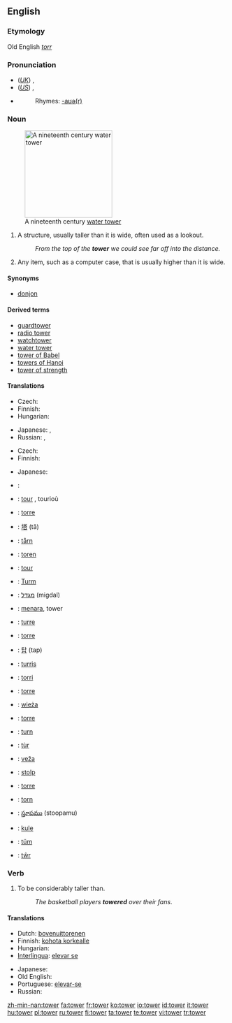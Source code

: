 ==English==

===Etymology===
Old English ''[[torr]]''

===Pronunciation===
*(''[[Received Pronunciation|UK]]'') {{IPA|/ˈtaʊə/}}, {{SAMPA|/"taU@/}}
*(''[[General American|US]]'') {{IPA|/ˈtaʊɚ/}}, {{SAMPA|/"taU@`/}}
*{{audio|en-us-tower.ogg|Audio (US)}}
*:Rhymes: [[Rhymes:English:-aʊə(r)|-aʊə(r)]]

===Noun===
{{wikipedia}}
{{en-noun}}
[[Image:800px-FtThomasTower.jpg|200px|right|thumb|A nineteenth century [[water tower]]]]

# A structure, usually taller than it is wide, often used as a lookout.
#:''From the top of the '''tower''' we could see far off into the distance.''
# {{figuratively}} Any item, such as a computer case, that is usually higher than it is wide.

====Synonyms====
*[[donjon]]

====Derived terms====
*[[guardtower]]
*[[radio tower]]
*[[watchtower]]
*[[water tower]]
*[[tower of Babel]]
*[[towers of Hanoi]]
*[[tower of strength]]

====Translations====
{{trans-top|structure}}
* Czech: {{t-|cs|věž|f}}
* Finnish: {{t+|fi|torni}}
* Hungarian: {{t-|hu|torony}}
{{trans-mid}}
* Japanese: {{t+|ja|塔|tr=tō|sc=Jpan}}, {{t|ja|タワー|tr=tawā|sc=Jpan}}
* Russian: {{t|ru|башня|f|tr=bášn'a|sc=Cyrl}}, {{t|ru|вышка|f|tr=výška|sc=Cyrl}}
{{trans-bottom}}

{{trans-top|''(figuratively)'' any item that is higher than it is wide}}
* Czech: {{t-|cs|věž|f}}
* Finnish: {{t+|fi|torni}}
{{trans-mid}}
* Japanese: {{t|ja|タワー|tr=tawā|sc=Jpan}}
{{trans-bottom}}

{{checktrans-top}}
*{{ttbc|Arabic}}: {{ARchar|[[برج]]}} {{unicode|(burj)}}
*{{ttbc|Breton}}: [[tour#Breton|tour]] {{m}}, tourioù {{p}}
*{{ttbc|Catalan}}: [[torre]] {{f}}
*{{ttbc|Chinese}}: [[塔]] (tǎ)
*{{ttbc|Danish}}: [[tårn]] {{n}}
*{{ttbc|Dutch}}: [[toren]] {{m}}
*{{ttbc|French}}: [[tour#French|tour]] {{f}}
*{{ttbc|German}}: [[Turm]] {{m}}
*{{ttbc|Hebrew}}: [[מגדל]] (migdal) {{m}}
*{{ttbc|Indonesian}}: [[menara]], tower
*{{ttbc|Interlingua}}: [[turre]]
*{{ttbc|Italian}}: [[torre]] {{f}}
{{checktrans-mid}}
*{{ttbc|Korean}}: [[탑]] (tap)
*{{ttbc|Latin}}: [[turris]] {{f}}
*{{ttbc|Maltese}}: [[torri]] {{m}}
*{{ttbc|Occitan}}: [[torre]] {{f}}
*{{ttbc|Polish}}: [[wieża]] {{f}}
*{{ttbc|Portuguese}}: [[torre]] {{f}}
*{{ttbc|Romanian}}: [[turn#Romanian|turn]] {{n}}
*{{ttbc|Scottish Gaelic}}: [[tùr]] {{m}}
*{{ttbc|Slovak}}: [[veža]] {{f}}
*{{ttbc|Slovene}}: [[stolp]] {{m}}
*{{ttbc|Spanish}}: [[torre]] {{f}}
*{{ttbc|Swedish}}: [[torn#Swedish|torn]]
*{{ttbc|Telugu}}: [[స్తూపము]] (stoopamu)
*{{ttbc|Turkish}}: [[kule]]
*{{ttbc|Volapük}}: [[tüm]]
*{{ttbc|Welsh}}: [[tŵr]]
{{checktrans-bottom}}

===Verb===
{{en-verb|towers|towering|towered}}

# To be considerably taller than.
#:''The basketball players '''towered''' over their fans''.

====Translations====
{{trans-top|to be considerably taller than}}
* Dutch: [[bovenuittorenen]]
* Finnish: [[kohota korkealle]]
* Hungarian: {{t|hu|tornyosul}}
* [[Interlingua]]: [[elevar se]]
{{trans-mid}}
* Japanese: {{t|ja|そびえ立つ|tr=sobie tatsu|sc=Jpan}}
* Old English: {{t-|ang|hlifian|xs=Old English}}
* Portuguese: [[elevar-se]]
* Russian: {{t|ru|возвышаться|tr=vozvyšát's'a|sc=Cyrl}} {{impf}}
{{trans-bottom}}

[[zh-min-nan:tower]]
[[fa:tower]]
[[fr:tower]]
[[ko:tower]]
[[io:tower]]
[[id:tower]]
[[it:tower]]
[[hu:tower]]
[[pl:tower]]
[[ru:tower]]
[[fi:tower]]
[[ta:tower]]
[[te:tower]]
[[vi:tower]]
[[tr:tower]]